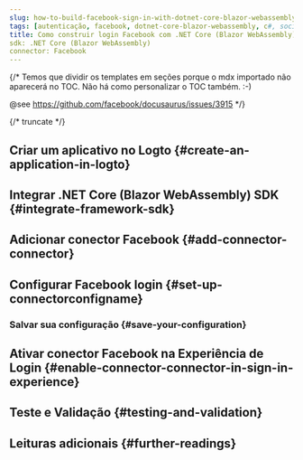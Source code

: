 ```yaml
---
slug: how-to-build-facebook-sign-in-with-dotnet-core-blazor-webassembly-and-logto
tags: [autenticação, facebook, dotnet-core-blazor-webassembly, c#, social-sign-in, sign-in, login]
title: Como construir login Facebook com .NET Core (Blazor WebAssembly)
sdk: .NET Core (Blazor WebAssembly)
connector: Facebook
---
```


{/*
  Temos que dividir os templates em seções porque o mdx importado não aparecerá no TOC.
  Não há como personalizar o TOC também. :-)

  @see https://github.com/facebook/docusaurus/issues/3915
*/}




{/* truncate */}

<Intro connector={connector} sdk=".NET Core (Blazor WebAssembly)" link="https://learn.microsoft.com/en-us/aspnet/core/blazor/hosting-models#blazor-webassembly" />

## Criar um aplicativo no Logto \{#create-an-application-in-logto}

<CreateApplication type="Aplicativo de página única" framework=".NET Core (Blazor WebAssembly)" />

## Integrar .NET Core (Blazor WebAssembly) SDK \{#integrate-framework-sdk}

<IntegrateSdk />

## Adicionar conector Facebook \{#add-connector-connector}

<AddSocialConnector connector={connector} framework=".NET Core (Blazor WebAssembly)" />

## Configurar Facebook login \{#set-up-connectorconfigname}

<ConnectorGuide />

### Salvar sua configuração \{#save-your-configuration}

<SaveYourConfiguration connector={connector} />

## Ativar conector Facebook na Experiência de Login \{#enable-connector-connector-in-sign-in-experience}

<EnableSocialConnector connector={connector} />

## Teste e Validação \{#testing-and-validation}

<TestingAndValidation connector={connector} sdk=".NET Core (Blazor WebAssembly)" />

## Leituras adicionais \{#further-readings}

<FurtherReadings />